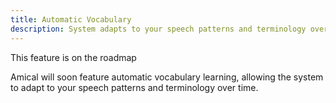 ```yaml
---
title: Automatic Vocabulary
description: System adapts to your speech patterns and terminology over time
---
```


<Callout title="Coming soon">This feature is on the roadmap</Callout>

Amical will soon feature automatic vocabulary learning, allowing the system to adapt to your speech patterns and terminology over time.

